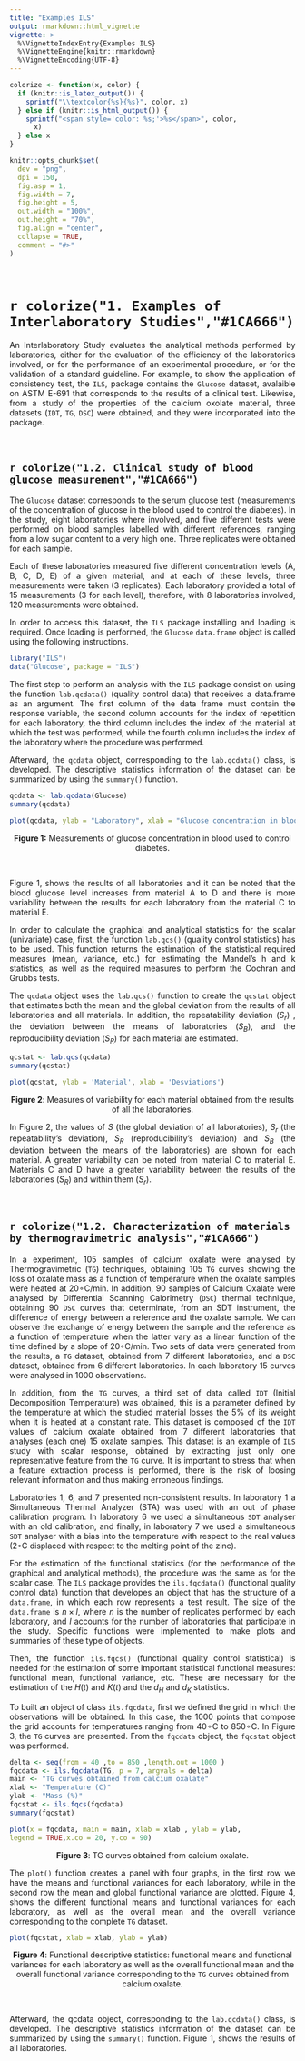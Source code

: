 ```yaml
---
title: "Examples ILS"
output: rmarkdown::html_vignette
vignette: >
  %\VignetteIndexEntry{Examples ILS}
  %\VignetteEngine{knitr::rmarkdown}
  %\VignetteEncoding{UTF-8}
---
```


```r
colorize <- function(x, color) {
  if (knitr::is_latex_output()) {
    sprintf("\\textcolor{%s}{%s}", color, x)
  } else if (knitr::is_html_output()) {
    sprintf("<span style='color: %s;'>%s</span>", color,
      x)
  } else x
}
```
```r
knitr::opts_chunk$set(
  dev = "png",
  dpi = 150,
  fig.asp = 1,
  fig.width = 7,
  fig.height = 5,
  out.width = "100%",
  out.height = "70%",
  fig.align = "center",
  collapse = TRUE,
  comment = "#>"
)
```
<br>

# `r colorize("1. Examples of Interlaboratory Studies","#1CA666")`

<p style="text-align:justify;"> An Interlaboratory Study evaluates the analytical methods performed by laboratories, either for the evaluation of the efficiency of the laboratories involved, or for the performance of an experimental procedure, or for the validation of a standard guideline. For example, to show the application of consistency test, the `ILS`, package contains the `Glucose` dataset, avalaible on ASTM E-691 that corresponds to the results of a clinical test. Likewise, from a study of the properties of the calcium oxolate material, three datasets (`IDT`, `TG`, `DSC`) were obtained, and they were incorporated into the package.</p>

<br>

## `r colorize("1.2. Clinical study of blood glucose measurement","#1CA666")`

<p style="text-align:justify;"> The `Glucose` dataset corresponds to the serum glucose test (measurements of the concentration of glucose in the blood used to control the diabetes). In the study, eight laboratories where involved, and five different tests were performed on blood samples labelled with different references, ranging from a low sugar content to a very high one. Three replicates were obtained for each sample.</p>

<p style="text-align:justify;"> Each of these laboratories measured five different concentration levels (A, B, C, D, E) of a given material, and at each of these levels, three measurements were taken (3 replicates). Each laboratory provided a total of 15 measurements (3 for each level), therefore, with 8 laboratories involved, 120 measurements were obtained.</p>

<p style="text-align:justify;"> In order to access this dataset, the `ILS` package installing and loading is required. Once loading is performed, the `Glucose` `data.frame` object is called using the following instructions.</p>

```r
library("ILS")
data("Glucose", package = "ILS")
```
<p style="text-align:justify;"> The first step to perform an analysis with the `ILS` package consist on using the function `lab.qcdata()` (quality control data) that receives a data.frame as an argument. The first column of the data frame must contain the response variable, the second column accounts for the index of repetition for each laboratory, the third column includes the index of the material at which the test was performed, while the fourth column includes the index of the laboratory where the procedure was performed.</p>


<p style="text-align:justify;"> Afterward, the `qcdata` object, corresponding to the `lab.qcdata()` class, is developed. The descriptive statistics information of the dataset can be summarized by using the `summary()` function.</p>

```r
qcdata <- lab.qcdata(Glucose)
summary(qcdata)
```

```r
plot(qcdata, ylab = "Laboratory", xlab = "Glucose concentration in blood")
```
<center> __Figure 1:__ Measurements of glucose concentration in blood used to control diabetes.</center>

<br>

<p style="text-align:justify;"> Figure 1, shows the results of all laboratories and it can be noted that the blood glucose level increases from material A to D and there is more variability between the results for each laboratory from the material C to material E.</p>

<p style="text-align:justify;"> In order to calculate the graphical and analytical statistics for the scalar (univariate) case, first, the function `lab.qcs()` (quality control statistics) has to be used. This function returns the estimation of the statistical required measures (mean, variance, etc.) for estimating the Mandel’s h and k statistics, as well as the required measures to perform the Cochran and Grubbs tests.</p>

<p style="text-align:justify;"> The `qcdata` object uses the `lab.qcs()` function to create the `qcstat` object that estimates both the mean and the global deviation from the results of all laboratories and all materials. In addition, the repeatability deviation ($S_r$) , the deviation between the means of laboratories ($S_B$), and the reproducibility deviation ($S_R$) for each material are estimated.</p>

```r
qcstat <- lab.qcs(qcdata)
summary(qcstat)
```


```r
plot(qcstat, ylab = 'Material', xlab = 'Desviations')
```
<center>__Figure 2__: Measures of variability for each material obtained from the results of all the laboratories.</center>

<p style="text-align:justify;"> In Figure 2, the values of $S$ (the global deviation of all laboratories), $S_r$ (the repeatability’s deviation), $S_R$ (reproducibility’s deviation) and $S_B$ (the deviation between the means of the laboratories) are shown for each material. A greater variability can be noted from material C to material E. Materials C and D have a greater variability between the results of the laboratories ($S_R$) and within them ($S_r$).</p>

<br>

## `r colorize("1.2. Characterization of materials by thermogravimetric analysis","#1CA666")`

<p style="text-align:justify;">In a experiment, 105 samples of calcium oxalate were analysed by Thermogravimetric (`TG`) techniques, obtaining 105 `TG` curves showing the loss of oxalate mass as a function of temperature when the oxalate samples were heated at 20◦C/min. In addition, 90 samples of Calcium Oxalate were analysed by Differential Scanning Calorimetry (`DSC`) thermal technique, obtaining 90 `DSC` curves that determinate, from an SDT instrument, the difference of energy between a reference and the oxalate sample. We can observe the exchange of energy between the sample and the reference as a function of temperature when the latter vary as a linear function of the time defined by a slope of 20◦C/min. Two sets of data were generated from the results, a `TG` dataset, obtained from 7 different laboratories, and a `DSC` dataset, obtained from 6 different laboratories. In each laboratory 15 curves were analysed in 1000 observations.</p>

<p style="text-align:justify;">In addition, from the `TG` curves, a third set of data called `IDT` (Initial Decomposition Temperature) was obtained, this is a parameter defined by the temperature at which the studied material losses the 5% of its weight when it is heated at a constant rate. This dataset is composed of the `IDT` values of calcium oxalate obtained from 7 different laboratories that analyses (each one) 15 oxalate samples. This dataset is an example of `ILS` study with scalar response, obtained by extracting just only one representative feature from the `TG` curve. It is important to stress that when a feature extraction process is performed, there is the risk of loosing relevant information and thus making erroneous findings. </p>

<p style="text-align:justify;">Laboratories 1, 6, and 7 presented non-consistent results. In laboratory 1 a Simultaneous Thermal Analyzer (STA) was used with an out of phase calibration program. In laboratory 6 we used a simultaneous `SDT` analyser with an old calibration, and finally, in laboratory 7 we used a simultaneous `SDT` analyser with a bias into the temperature with respect to the real values (2◦C displaced with respect to the melting point of the zinc).</p>

<p style="text-align:justify;">For the estimation of the functional statistics (for the performance of the graphical and analytical methods), the procedure was the same as for the scalar case. The `ILS` package provides the `ils.fqcdata()` (functional quality control data) function that developes an object that has the structure of a `data.frame`, in which each row represents a test result. The size of the `data.frame` is $n \times l$, where $n$ is the number of replicates performed by each laboratory, and $l$ accounts for the number of laboratories that participate in the study. Specific functions were implemented to make plots and summaries of these type of objects.</p>

<p style="text-align:justify;">Then, the function `ils.fqcs()` (functional quality control statistical) is needed for the estimation of some important statistical functional measures: functional mean, functional variance, etc. These are necessary for the estimation of the $H(t)$ and $K(t)$ and the $d_H$ and $d_K$ statistics.</p>

<p style="text-align:justify;">To built an object of class `ils.fqcdata`, first we defined the grid in which the observations will be obtained. In this case, the 1000 points that compose the grid accounts for temperatures ranging from 40◦C to 850◦C. In Figure 3, the `TG` curves are presented. From the `fqcdata` object, the `fqcstat` object was performed.</p>

```r
delta <- seq(from = 40 ,to = 850 ,length.out = 1000 )
fqcdata <- ils.fqcdata(TG, p = 7, argvals = delta)
main <- "TG curves obtained from calcium oxalate"
xlab <- "Temperature (C)"
ylab <- "Mass (%)"
fqcstat <- ils.fqcs(fqcdata)
summary(fqcstat)
```

```r
plot(x = fqcdata, main = main, xlab = xlab , ylab = ylab,
legend = TRUE,x.co = 20, y.co = 90)
```
<center> __Figure 3__: TG curves obtained from calcium oxalate.</center>


<p style="text-align:justify;">The `plot()` function creates a panel with four graphs, in the first row we have the means and functional variances for each laboratory, while in the second row the mean and global functional variance are plotted. Figure 4, shows the different functional means and functional variances for each laboratory, as well as the overall mean and the overall variance corresponding to the complete `TG` dataset.</p>

```r
plot(fqcstat, xlab = xlab, ylab = ylab)
```
<center> __Figure 4__: Functional descriptive statistics: functional means and functional variances for each laboratory as well as the overall functional mean and the overall functional variance corresponding to the `TG` curves obtained from calcium oxalate. </center>

<br>

<p style="text-align:justify;"> Afterward, the qcdata object, corresponding to the `lab.qcdata()` class, is developed. The descriptive statistics information of the dataset can be summarized by using the `summary()` function. Figure 1, shows the results of all laboratories.</p>


